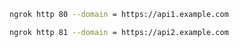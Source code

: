 ```bash
ngrok http 80 --domain = https://api1.example.com
```

```bash
ngrok http 81 --domain = https://api2.example.com
```
